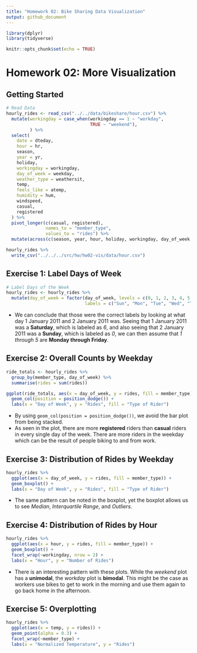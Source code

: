 ```yaml
---
title: "Homework 02: Bike Sharing Data Visualization"
output: github_document
---
```


```r
library(dplyr)
library(tidyverse)

knitr::opts_chunk$set(echo = TRUE)
```

# Homework 02: More Visualization
## Getting Started

```r
# Read Data
hourly_rides <- read_csv("../../data/bikeshare/hour.csv") %>% 
  mutate(workingday = case_when(workingday == 1 ~ "workday",
                                TRUE ~ "weekend"),
         ) %>% 
  select(
    date = dteday,
    hour = hr,
    season,
    year = yr,
    holiday,
    workingday = workingday,
    day_of_week = weekday,
    weather_type = weathersit,
    temp,
    feels_like = atemp,
    humidity = hum,
    windspeed,
    casual,
    registered
  ) %>% 
  pivot_longer(c(casual, registered),
               names_to = "member_type",
               values_to = "rides") %>% 
  mutate(across(c(season, year, hour, holiday, workingday, day_of_week, weather_type, member_type), as.factor))

hourly_rides %>% 
  write_csv("../../../src/hw/hw02-vis/data/hour.csv")
```

## Exercise 1: Label Days of Week

```r
# Label Days of the Week
hourly_rides <- hourly_rides %>% 
  mutate(day_of_week = factor(day_of_week, levels = c(0, 1, 2, 3, 4, 5, 6),
                              labels = c("Sun", "Mon", "Tue", "Wed", "Thur", "Fri", "Sat")))
```

* We can conclude that those were the correct labels by looking at what day 1 January 2011 and 2 January 2011 was. Seeing that 1 January 2011 was a **Saturday**, which is labeled as *6*, and also seeing that 2 January 2011 was a **Sunday**, which is labeled as *0*, we can then assume that *1 through 5* are **Monday through Friday**.

## Exercise 2: Overall Counts by Weekday

```r
ride_totals <- hourly_rides %>% 
  group_by(member_type, day_of_week) %>% 
  summarise(rides = sum(rides))

ggplot(ride_totals, aes(x = day_of_week, y = rides, fill = member_type)) +
  geom_col(position = position_dodge()) +
  labs(x = "Day of Week", y = "Rides", fill = "Type of Rider")
```

* By using `geom_col(position = position_dodge())`, we avoid the bar plot from being stacked.
* As seen in the plot, there are more **registered** riders than **casual** riders in every single day of the week. There are more riders in the weekday which can be the result of people biking to and from work.

## Exercise 3: Distribution of Rides by Weekday

```r
hourly_rides %>% 
  ggplot(aes(x = day_of_week, y = rides, fill = member_type)) +
  geom_boxplot() +
  labs(x = "Day of Week", y = "Rides", fill = "Type of Rider")
```

* The same pattern can be noted in the boxplot, yet the boxplot allows us to see *Median*, *Interquartile Range*, and *Outliers*. 

## Exercise 4: Distribution of Rides by Hour
```r
hourly_rides %>% 
  ggplot(aes(x = hour, y = rides, fill = member_type)) +
  geom_boxplot() +
  facet_wrap(~workingday, nrow = 2) +
  labs(x = "Hour", y = "Number of Rides")
```

* There is an interesting pattern with these plots. While the *weekend* plot has a **unimodal**, the *workday* plot is **bimodal**. This might be the case as workers use bikes to get to work in the morning and use them again to go back home in the afternoon.

## Exercise 5: Overplotting
```r
hourly_rides %>% 
  ggplot(aes(x = temp, y = rides)) +
  geom_point(alpha = 0.3) +
  facet_wrap(~member_type) + 
  labs(x = "Normalized Temperature", y = "Rides")
```
